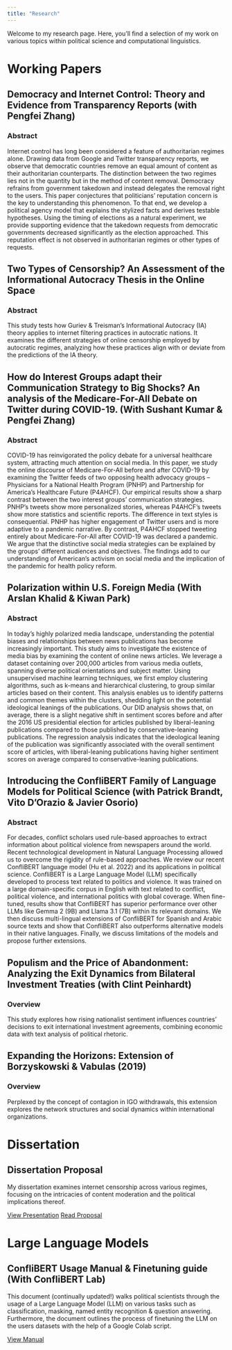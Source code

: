 ```yaml
---
title: "Research"
---
```

Welcome to my research page. Here, you'll find a selection of my work on various topics within political science and computational linguistics.

# Working Papers

## Democracy and Internet Control: Theory and Evidence from Transparency Reports (with Pengfei Zhang)

::: {.callout-caution collapse="true"}

### Abstract
Internet control has long been considered a feature of authoritarian regimes alone. Drawing data from Google and Twitter transparency reports, we observe that democratic countries remove an equal amount of content as their authoritarian counterparts. The distinction between the two regimes lies not in the quantity but in the method of content removal. Democracy refrains from government takedown and instead delegates the removal right to the users. This paper conjectures that politicians' reputation concern is the key to understanding this phenomenon. To that end, we develop a political agency model that explains the stylized facts and derives testable hypotheses. Using the timing of elections as a natural experiment, we provide supporting evidence that the takedown requests from democratic governments decreased significantly as the election approached. This reputation effect is not observed in authoritarian regimes or other types of requests.  
:::

## Two Types of Censorship? An Assessment of the Informational Autocracy Thesis in the Online Space 
::: {.callout-caution collapse="true"}
### Abstract
This study tests how Guriev & Treisman’s Informational Autocracy
(IA) theory applies to internet filtering practices in autocratic nations. It examines the different strategies of online censorship employed by autocratic regimes, analyzing how these practices align with or deviate from the predictions of the IA theory.
:::

## How do Interest Groups adapt their Communication Strategy to Big Shocks? An analysis of the Medicare-For-All Debate on Twitter during COVID-19. (With Sushant Kumar & Pengfei Zhang)

::: {.callout-caution collapse="true"}
### Abstract 

COVID-19 has reinvigorated the policy debate for a universal healthcare system, attracting much attention on social media. In this paper, we study the online discourse of Medicare-For-All before and after COVID-19 by examining the Twitter feeds of two opposing health advocacy groups -- Physicians for a National Health Program (PNHP) and Partnership for America’s Healthcare Future (P4AHCF). Our empirical results show a sharp contrast between the two interest groups’ communication strategies. PNHP’s tweets show more personalized stories, whereas P4AHCF’s tweets show more statistics and scientific reports. The difference in text styles is consequential. PNHP has higher engagement of Twitter users and is more adaptive to a pandemic narrative. By contrast, P4AHCF stopped tweeting entirely about Medicare-For-All after COVID-19 was declared a pandemic. We argue that the distinctive social media strategies can be explained by the groups’ different audiences and objectives. The findings add to our understanding of American’s activism on social media and the implication of the pandemic for health policy reform.
:::



## Polarization within U.S. Foreign Media (With Arslan Khalid & Kiwan Park)
::: {.callout-caution collapse="true"}
### Abstract

In today's highly polarized media landscape, understanding the potential biases
and relationships between news publications has become increasingly important. This study
aims to investigate the existence of media bias by examining the content of online news
articles. We leverage a dataset containing over 200,000 articles from various media outlets,
spanning diverse political orientations and subject matter. Using unsupervised machine
learning techniques, we first employ clustering algorithms, such as k-means and hierarchical
clustering, to group similar articles based on their content. This analysis enables us to
identify patterns and common themes within the clusters, shedding light on the potential
ideological leanings of the publications. Our DID analysis shows that, on average, there is a
slight negative shift in sentiment scores before and after the 2016 US presidential election for
articles published by liberal-leaning publications compared to those published by
conservative-leaning publications. The regression analysis indicates that the ideological
leaning of the publication was significantly associated with the overall sentiment score of
articles, with liberal-leaning publications having higher sentiment scores on average
compared to conservative-leaning publications.
:::

## Introducing the ConfliBERT Family of Language Models for Political Science (with Patrick Brandt, Vito D'Orazio & Javier Osorio)

::: {.callout-caution collapse="true"}

### Abstract
For decades, conflict scholars used rule-based approaches to extract information about political violence from newspapers around the world. Recent technological development in Natural Language Processing allowed us to overcome the rigidity of rule-based approaches. We review our recent ConfliBERT language model (Hu et al. 2022) and its applications in political science.  ConfliBERT is a Large Language Model (LLM) specifically developed to process text related to politics and violence. It was trained on a large domain-specific corpus in English with text related to conflict, political violence, and international politics with global coverage. When fine-tuned, results show that ConfliBERT has superior performance over other LLMs like Gemma 2 (9B) and Llama 3.1 (7B) within its relevant domains. We then discuss multi-lingual extensions of ConfliBERT for Spanish and Arabic source texts and show that ConfliBERT also outperforms alternative models in their native languages. Finally, we discuss limitations of the models and propose further extensions. 
:::

## Populism and the Price of Abandonment: Analyzing the Exit Dynamics from Bilateral Investment Treaties (with Clint Peinhardt)

::: {.callout-caution collapse="true"}
### Overview
This study explores how rising nationalist sentiment influences countries’ decisions to exit international investment agreements, combining economic data with text analysis of political rhetoric.
:::

## Expanding the Horizons: Extension of Borzyskowski & Vabulas (2019)

::: {.callout-caution collapse="true"}
### Overview
Perplexed by the concept of contagion in IGO withdrawals, this extension explores the network structures and social dynamics within international organizations.
:::

# Dissertation

## Dissertation Proposal

My dissertation examines internet censorship across various regimes, focusing on the intricacies of content moderation and the political implications thereof.

[View Presentation](research/dissertation-proposal-presentation.pdf)
[Read Proposal](research/dissertation-proposal-paper.pdf)

# Large Language Models

## ConfliBERT Usage Manual & Finetuning guide (With ConfliBERT Lab)

This document (continually updated!) walks political scientists through the usage of a Large Language Model (LLM) on various tasks such as classification, masking, named entity recognition & question answering. Furthermore, the document outlines the process of finetuning the LLM on the users datasets with the help of a Google Colab script.

[View Manual](https://github.com/eventdata/ConfliBERT-Manual)


